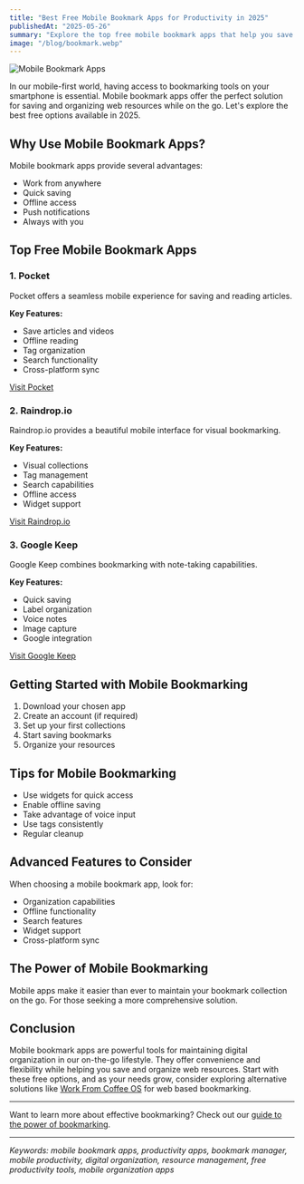 ```yaml
---
title: "Best Free Mobile Bookmark Apps for Productivity in 2025"
publishedAt: "2025-05-26"
summary: "Explore the top free mobile bookmark apps that help you save and organize web resources on the go. Learn about their features and how they can enhance your digital organization."
image: "/blog/bookmark.webp"
---
```


<Image
  src="/blog/bookmark.webp"
  alt="Mobile Bookmark Apps"
  width={1000}
  height={1000}
/>

In our mobile-first world, having access to bookmarking tools on your smartphone is essential. Mobile bookmark apps offer the perfect solution for saving and organizing web resources while on the go. Let's explore the best free options available in 2025.

## Why Use Mobile Bookmark Apps?

Mobile bookmark apps provide several advantages:

- Work from anywhere
- Quick saving
- Offline access
- Push notifications
- Always with you

## Top Free Mobile Bookmark Apps

### 1. Pocket

Pocket offers a seamless mobile experience for saving and reading articles.

**Key Features:**

- Save articles and videos
- Offline reading
- Tag organization
- Search functionality
- Cross-platform sync

[Visit Pocket](https://getpocket.com)

### 2. Raindrop.io

Raindrop.io provides a beautiful mobile interface for visual bookmarking.

**Key Features:**

- Visual collections
- Tag management
- Search capabilities
- Offline access
- Widget support

[Visit Raindrop.io](https://raindrop.io)

### 3. Google Keep

Google Keep combines bookmarking with note-taking capabilities.

**Key Features:**

- Quick saving
- Label organization
- Voice notes
- Image capture
- Google integration

[Visit Google Keep](https://keep.google.com)

## Getting Started with Mobile Bookmarking

1. Download your chosen app
2. Create an account (if required)
3. Set up your first collections
4. Start saving bookmarks
5. Organize your resources

## Tips for Mobile Bookmarking

- Use widgets for quick access
- Enable offline saving
- Take advantage of voice input
- Use tags consistently
- Regular cleanup

## Advanced Features to Consider

When choosing a mobile bookmark app, look for:

- Organization capabilities
- Offline functionality
- Search features
- Widget support
- Cross-platform sync

## The Power of Mobile Bookmarking

Mobile apps make it easier than ever to maintain your bookmark collection on the go. For those seeking a more comprehensive solution.

## Conclusion

Mobile bookmark apps are powerful tools for maintaining digital organization in our on-the-go lifestyle. They offer convenience and flexibility while helping you save and organize web resources. Start with these free options, and as your needs grow, consider exploring alternative solutions like [Work From Coffee OS](/) for web based bookmarking.

---

Want to learn more about effective bookmarking? Check out our [guide to the power of bookmarking](/blog/post/never-lose-a-gem-power-of-bookmarking).

---

_Keywords: mobile bookmark apps, productivity apps, bookmark manager, mobile productivity, digital organization, resource management, free productivity tools, mobile organization apps_
